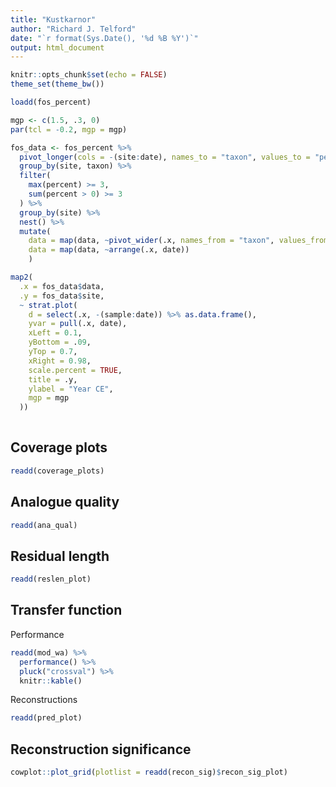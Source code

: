 ```yaml
---
title: "Kustkarnor"
author: "Richard J. Telford"
date: "`r format(Sys.Date(), '%d %B %Y')`"
output: html_document
---
```


```r
knitr::opts_chunk$set(echo = FALSE)
theme_set(theme_bw())
```

```r
loadd(fos_percent)
```

```r
mgp <- c(1.5, .3, 0)
par(tcl = -0.2, mgp = mgp)

fos_data <- fos_percent %>% 
  pivot_longer(cols = -(site:date), names_to = "taxon", values_to = "percent") %>% 
  group_by(site, taxon) %>% 
  filter(
    max(percent) >= 3, 
    sum(percent > 0) >= 3 
  ) %>% 
  group_by(site) %>% 
  nest() %>% 
  mutate(
    data = map(data, ~pivot_wider(.x, names_from = "taxon", values_from = "percent")), 
    data = map(data, ~arrange(.x, date))
    )

map2(
  .x = fos_data$data, 
  .y = fos_data$site,
  ~ strat.plot(
    d = select(.x, -(sample:date)) %>% as.data.frame(),
    yvar = pull(.x, date),
    xLeft = 0.1,
    yBottom = .09,
    yTop = 0.7,
    xRight = 0.98,
    scale.percent = TRUE,
    title = .y, 
    ylabel = "Year CE",
    mgp = mgp
  ))
  
```

## Coverage plots

```r
readd(coverage_plots)
```

## Analogue quality

```r
readd(ana_qual)
```

## Residual length

```r
readd(reslen_plot)
```

## Transfer function

Performance

```r
readd(mod_wa) %>% 
  performance() %>% 
  pluck("crossval") %>% 
  knitr::kable()
```

Reconstructions

```r
readd(pred_plot)
```

## Reconstruction significance

```r
cowplot::plot_grid(plotlist = readd(recon_sig)$recon_sig_plot)
```

